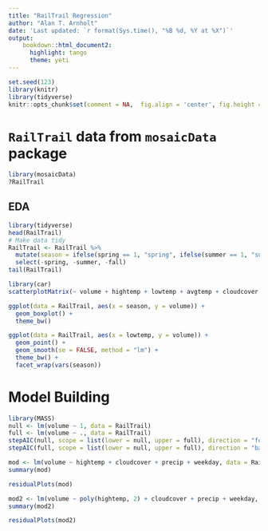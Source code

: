 ```yaml
---
title: "RailTrail Regression"
author: "Alan T. Arnholt"
date: 'Last updated: `r format(Sys.time(), "%B %d, %Y at %X")`'
output: 
    bookdown::html_document2:
      highlight: tango
      theme: yeti
---
```


```r
set.seed(123)
library(knitr)
library(tidyverse)
knitr::opts_chunk$set(comment = NA,  fig.align = 'center', fig.height = 5, fig.width = 5, prompt = FALSE, highlight = TRUE, tidy = FALSE, warning = FALSE, message = FALSE, tidy.opts=list(blank = TRUE, width.cutoff= 75, cache = TRUE))
```

# `RailTrail` data from `mosaicData` package

```r
library(mosaicData)
?RailTrail
```

## EDA 

```r
library(tidyverse)
head(RailTrail)
# Make data tidy
RailTrail <- RailTrail %>% 
  mutate(season = ifelse(spring == 1, "spring", ifelse(summer == 1, "summer", "fall"))) %>% 
  select(-spring, -summer, -fall)
tail(RailTrail)
```


```r
library(car)
scatterplotMatrix(~ volume + hightemp + lowtemp + avgtemp + cloudcover + precip, data = RailTrail)
```

```r
ggplot(data = RailTrail, aes(x = season, y = volume)) + 
  geom_boxplot() + 
  theme_bw()
```

```r
ggplot(data = RailTrail, aes(x = lowtemp, y = volume)) + 
  geom_point() +
  geom_smooth(se = FALSE, method = "lm") +
  theme_bw() +
  facet_wrap(vars(season))
```

# Model Building 

```r
library(MASS)
null <- lm(volume ~ 1, data = RailTrail)
full <- lm(volume ~ ., data = RailTrail)
stepAIC(null, scope = list(lower = null, upper = full), direction = "forward", test = "F")
stepAIC(full, scope = list(lower = null, upper = full), direction = "backward", test = "F")
```

```r
mod <- lm(volume ~ hightemp + cloudcover + precip + weekday, data = RailTrail)
summary(mod)
```

```r
residualPlots(mod)
```

```r
mod2 <- lm(volume ~ poly(hightemp, 2) + cloudcover + precip + weekday, data = RailTrail)
summary(mod2)
```

```r
residualPlots(mod2)
```
